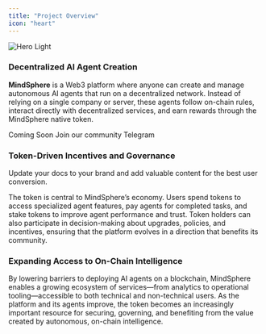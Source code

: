 ```yaml
---
title: "Project Overview"
icon: "heart"
---
```


<img alt="Hero Light" classname="block dark:hidden" src="/images/docscover.jpg" />

### Decentralized AI Agent Creation

**MindSphere** is a Web3 platform where anyone can create and manage autonomous AI agents that run on a decentralized network. Instead of relying on a single company or server, these agents follow on-chain rules, interact directly with decentralized services, and earn rewards through the MindSphere native token.

<CardGroup cols={2}>
  <Card title="Launch MindSphere" icon="rocket">
    Coming Soon
  </Card>

  <Card title="Telegram" icon="telegram" href="https://t.me/MindSpherePortal">
    Join our community Telegram
  </Card>
</CardGroup>

### Token-Driven Incentives and Governance

Update your docs to your brand and add valuable content for the best user conversion.

The token is central to MindSphere’s economy. Users spend tokens to access specialized agent features, pay agents for completed tasks, and stake tokens to improve agent performance and trust. Token holders can also participate in decision-making about upgrades, policies, and incentives, ensuring that the platform evolves in a direction that benefits its community.

### Expanding Access to On-Chain Intelligence

By lowering barriers to deploying AI agents on a blockchain, MindSphere enables a growing ecosystem of services—from analytics to operational tooling—accessible to both technical and non-technical users. As the platform and its agents improve, the token becomes an increasingly important resource for securing, governing, and benefiting from the value created by autonomous, on-chain intelligence.
